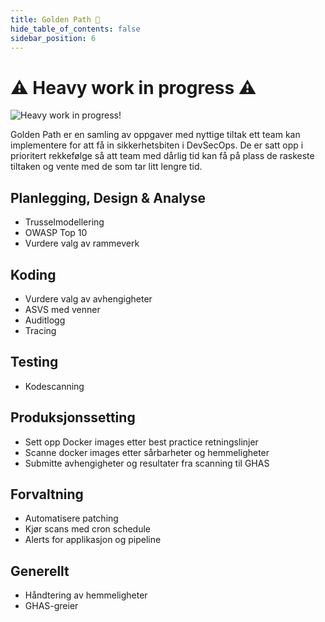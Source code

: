 ```yaml
---
title: Golden Path 📣
hide_table_of_contents: false
sidebar_position: 6
---
```


⚠️ Heavy work in progress ⚠️
===============

![Heavy work in progress!](/img/work-in-progress-cat.jpg "WIP Cat")

Golden Path er en samling av oppgaver med nyttige tiltak ett team kan implementere for att få in sikkerhetsbiten i DevSecOps.
De er satt opp i prioritert rekkefølge så att team med dårlig tid kan få på plass de raskeste tiltaken og vente med de som tar litt lengre tid.

## Planlegging, Design & Analyse
- Trusselmodellering
- OWASP Top 10
- Vurdere valg av rammeverk

## Koding
- Vurdere valg av avhengigheter
- ASVS med venner
- Auditlogg
- Tracing

## Testing
- Kodescanning

## Produksjonssetting
- Sett opp Docker images etter best practice retningslinjer
- Scanne docker images etter sårbarheter og hemmeligheter
- Submitte avhengigheter og resultater fra scanning til GHAS

## Forvaltning
- Automatisere patching
- Kjør scans med cron schedule
- Alerts for applikasjon og pipeline

## Generellt
- Håndtering av hemmeligheter
- GHAS-greier
